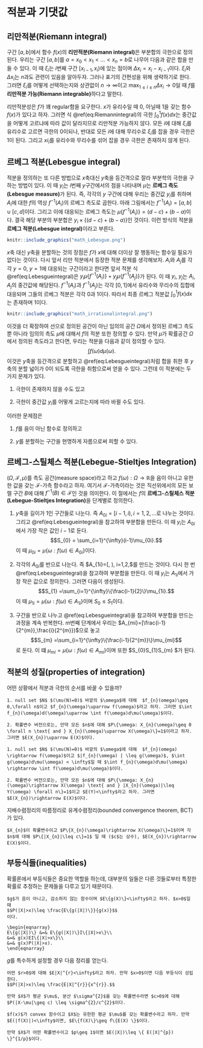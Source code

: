 # 적분과 기댓값 {#expectation}

## 리만적분(Riemann integral)

구간 $[a,b]$에서 함수 $f(x)$의 **리만적분(Riemann integral)**은 부분합의 극한으로 정의된다. 우리는 구간 $[a,b]$를 $a=x_{0}<x_{1}<\ldots <x_{n} =b$로 나무어 다음과 같은 합을 만들 수 있다.
\begin{equation}
\sum_{i=1}^{n}f(\xi_{i})\Delta x_{i}.
 (\#eq:Riemannintegral)
\end{equation}
이 때  $\xi_{i}$는 $i$번째 구간 $[x_{i-1},x_{i})$에 있는 점이며 $\Delta x_{i}=x_{i}-x_{i-1}$이다. $\xi_{i}$와 $\Delta x_{i}$는 $n$과도 관련이 있음을 알아두자. 그러나 표기의 간편성을 위해 생략하기로 한다. 그러면 $\xi_{i}$를 어떻게 선택하는지와 상관없이 $n\rightarrow\infty$이고 $\max_{1\leq i \leq n}\Delta x_{i} \rightarrow 0$일 때 $f$를 **리만적분 가능(Riemann integrable)**하다고 말한다.

리만적분성은 $f$가 꽤 regular함을 요구한다. $x$가 유리수일 때 0, 아닐때 1을 갖는 함수 $f(x)$가 있다고 하자. 그러면 식 \@ref(eq:Riemannintegral)의 극한 $\int_{0}^{1}f(x)dx$는 중간값을 어떻게 고르냐에 따라 값이 달라지므로 리만적분 가능하지 않다. 모든 $i$에 대해 $\xi_{i}$를 유리수로 고르면 극한의 0이되나, 반대로 모든 $i$에 대해 무리수로 $\xi_{i}$를 잡을 경우 극한은 1이 된다. 그리고 $xi_{i}$를 유리수와 무리수를 섞어 잡을 경우 극한은 존재하지 않게 된다.

## 르베그 적분(Lebesgue integral)

적분을 정의하는 또 다른 방법으로 $x$축대신 $y$축을 등간격으로 잘라 부분학의 극한을 구하는 방법이 있다.
\begin{equation}
\sum_{i=1}^{\infty}y_{i}\mu\{ f^{-1}(A_{i}) \}.
 (\#eq:Lebesgueintegral)
\end{equation}
이 때 $y_{i}$는 $i$번째 $y$구간에서의 점을 나타내며 $\mu$는 **르베그 측도(Lebesgue measure)**가 된다. 즉, 각각의 $y$ 구간에 대해 우리는 중간값 $y_{i}$를 취하며 $A_{i}$에 대한 $f$의 역상 $f^{-1}(A_{i})$의 르베그 측도로 곱한다. 아래 그림에서는 $f^{-1}(A_{i}) = [a,b]\cup [c,d]$이다. 그리고 이에 대응되는 르베그 측도는 $\mu\{f^{-1}(A_{i}) \}= (d-c) + (b-a)$이다. 결국 해당 부분의 부분합은 $y_{i} \times \{ (d-c) + (b-a)\}$인 것이다. 이런 방식의 적분을 **르베그 적분(Lebesgue integral)**이라고 부른다.

```r
knitr::include_graphics("math_Lebesgue.png")
```

$x$축 대신 $y$축을 분할하는 것의 장점은 $f$가 $x$에 대해 더이상 잘 행동하는 함수일 필요가 없다는 것이다. 다시 앞서 리만 적분에서 등장한 적분 문제를 생각해보자. $A_{i}$와 $A_{j}$를 각각 $y=0$, $y=1$에 대응되는 구간이라고 한다면 앞서 적분 식 \@ref(eq:Lebesgueintegral)은 $y_{i}\mu\{ f^{-1}(A_{i}) \} + y_{j}\mu\{ f^{-1}(A_{j}) \}$가 된다. 이 때 $y_{i}$, $y_{j}$는 $A_{i}$, $A_{j}$의 중간값에 해당된다. $f^{-1}(A_{i})$과 $f^{-1}(A_{j})$는 각각 $[0,1]$에서 유리수와 무리수의 집합에 대응되며 그들의 르베그 적분은 각각 0과 1이다. 따라서 최종 르베그 적분값 $\int_{0}^{1}f(x)dx$는 존재하며 1이다.

```r
knitr::include_graphics("math_irrationalintegral.png")
```

이것을 더 확장하여 선으로 정의된 공간이 아닌 임의의 공간 $\Omega$에서 정의된 르베그 측도뿐 아니라 임의의 측도 $\mu$에 대해서 $f$의 적분 또한 정의할 수 있다. 만약 $\mu$가 확률공간 $\Omega$에서 정의된 측도라고 한다면, 우리는 적분을 다음과 같이 정의할 수 있다.
$$\int f(\omega)d\mu (\omega).$$
이것은 $y$축을 등간격으로 분할하고 \@ref(eq:Lebesgueintegral)처럼 합을 취한 후 $y$축의 분할 넓이가 0이 되도록 극한을 취함으로써 얻을 수 있다. 그런데 이 적분에는 두 가지 문제가 있다.

1. 극한이 존재하지 않을 수도 있고

2. 극한이 중간값 $y_{i}$를 어떻게 고르는지에 따라 바뀔 수도 있다.

이러한 문제점은 

1. $f$를 음이 아닌 함수로 정의하고 

2. $y$를 분할하는 구간을 현명하게 자름으로써 피할 수 있다.

## 르베그-스틸체스 적분(Lebegue-Stieltjes Integration)

$(\Omega, \mathcal{F}, \mu)$를 측도 공간(measure space)라고 하고 $f(\omega): \Omega \rightarrow \mathbb{R}$을 음이 아니고 유한한 값을 갖는 $\mathcal{F}$-가측 함수라고 하자. 여기서 $\mathcal{F}$-가측이라는 것은 직선위에서의 모든 보렐 구간 $B$에 대해 $f^{-1}(B)\in\mathcal{F}$인 것을 의미한다. 이 절에서는 $f$의 **르베그-스틸체스 적분(Lebegue-Stieltjes Integration)**을 단계별로 정의한다.

1. $y$축을 길이가 1인 구간들로 나눈다. 즉 $A_{0i}=[i-1,i),i=1,2,\ldots$로 나누는 것이다. 그리고 \@ref(eq:Lebesgueintegral)을 참고하여 부분합을 만든다. 이 때 $y_{i}$는 $A_{0i}$에서 가장 작은 값인 $i-1$로 둔다.
$$S_{0} = \sum_{i=1}^{\infty}(i-1)\mu_{0i}.$$
이 때 $\mu_{0i}=\mu\{\omega: f(\omega) \in A_{0i} \}$이다.

2. 각각의 $A_{0i}$를 반으로 나눈다. 즉 $A_{1i}=[\frac{i-1}{2}, \frac{i}{2}), i=1,2,\ldots $를 만드는 것이다. 다시 한 번 \@ref(eq:Lebesgueintegral)을 참고하여 부분합을 만든다. 이 때 $y_{i}$는 $A_{1i}$에서 가장 작은 값으로 정의한다. 그러면 다음이 생성된다.
$$S_{1} =\sum_{i=1}^{\infty}\{\frac{i-1}{2}\}\mu_{1i}.$$
이 때 $\mu_{1i}=\mu\{\omega: f(\omega)\in A_{1i}\}$이며 $S_{0}\leq S_{1}$이다.

3. 구간을 반으로 나누고 \@ref(eq:Lebesgueintegral)을 참고하여 부분합을 만드는 과정을 계속 반복한다. $m$번째 단계에서 우리는 $A_{mi}=[\frac{i-1}{2^{m}},\frac{i}{2^{m}})$으로 놓고
$$S_{m} =\sum_{i=1}^{\infty}\{\frac{i-1}{2^{m}}\}\mu_{mi}$$
로 둔다. 이 떄 $\mu_{mi}=\mu\{\omega: f(\omega)\in A_{mi}\}$이며 또한 $S_{0}\leq S_{1}\leq \ldots S_{m} \leq $가 된다. 

## 적분의 성질(properties of integration)

어떤 상황에서 적분과 극한의 순서를 바꿀 수 있을까?

```theorem

1. null set $N$ $(\mu(N)=0)$ 바깥의 $\omega$에 대해  $f_{n}(omega)\geq 0,\forall n$이고 $f_{n}(\omega)\uparrow f(\omega)$라고 하자. 그러면 $\int f_{n}(\omega)d(\omega)\uparrow \int f(\omega)d\mu(\omega)$이다.

2. 확률변수 버전으로는, 만약 모든 $n$에 대해 $P\{\omega: X_{n}(\omega)\geq 0 \forall n \text{ and } X_{n}(\omega)\uparrow X(\omega)\}=1$이라고 하자. 그러면 $E(X_{n})\uparrow E(X)$이다.

```

```theorem

1. null set $N$ $(\mu(N)=0)$ 바깥의 $\omega$에 대해  $f_{n}(omega) \rightarrow f(\omega)$이고 $|f_{n}(\omega) | \leq g(\omega)$, $\int g(\omega)d\mu(\omega) < \infty$일 때 $\int f_{n}(\omega)d\mu(\omega) \rightarrow \int f(\omega)d\mu(\omega)$이다.

2. 확률변수 버전으로는, 만약 모든 $n$에 대해 $P\{\omega: X_{n}(\omega)\rightarrow X(\omega) \text{ and } |X_{n}(\omega)|\leq Y(\omega) \forall n\}=1$이고 $E(Y)<\infty$라고 하자. 그러면 $E(X_{n})\rightarrow E(X)$이다.

```

지배수렴정리의 따름정리로 유계수렴정리(bounded convergence theorem, BCT)가 있다.

```theorem
$X_{n}$이 확률변수이고 $P\{X_{n}(\omega)\rightarrow X(\omega)\}=1$이며 각 $n$에 대해 $P\{|X_{n}|\leq c\}=1$ 일 때 ($c$는 상수), $E(X_{n})\rightarrow E(X)$이다.

```



## 부등식들(inequalities)

확률론에서 부등식들은 중요한 역할을 하는데, 대부분의 일들은 다른 것들로부터 특정한 확률로 추정하는 문제들을 다루고 있기 때문이다.

```lemma
$g$가 음이 아니고, 감소하지 않는 함수이며 $E\{g(X)\}<\infty$라고 하자. $x>0$일 때
$$P(|X|>x)\leq \frac{E\{g(|X|)\}}{g(x)}$$
이다.

```

```proof
\begin{eqnarray}
E\{g(|X|)\} &=& E\{g(|X|)\}I\{|X|>x\}\\
&=& g(x)EI\{|X|>x\}\\
&=& g(x)P(|X|>x).
\end{eqnarray}

```

$g$를 특수하게 설정할 경우 다음 정리를 얻는다.

```theorem
어떤 $r>0$에 대해 $E|X|^{r}<\infty$라고 하자. 만약 $x>0$이면 다음 부등식이 성립한다.
$$P(|X|>x)\leq \frac{E|X|^{r}}{x^{r}}.$$

```

```corollary
만약 $X$가 평균 $\mu$, 분산 $\sigma^{2}$을 갖는 확률변수라면 $c>0$에 대해 $P(|X-\mu|\geq c) \leq \sigma^{2}/c^{2}$이다.

```

```theorem
$f(x)$가 convex 함수이고 $X$는 유한한 평균 $\mu$를 갖는 확률변수라고 하자. 만약 $E(|f(X)|)<\infty$이면, $E\{f(X)\}\geq f\{E(X) \}$이다.

```

```corollary
만약 $X$가 어떤 확률변수이고 $p\geq 1$이면 $E(|X|)\leq \{ E(|X|^{p}) \}^{1/p}$이다.

```




